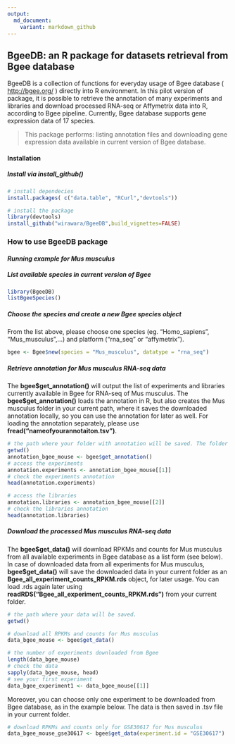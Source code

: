 ```yaml
---
output:
  md_document:
    variant: markdown_github
---
```


## **BgeeDB: an R package for datasets retrieval from Bgee database**

BgeeDB is a collection of functions for everyday usage of Bgee database ( <http://bgee.org/> ) directly into R environment. In this pilot version of package, it is possible to retrieve the annotation of many experiments and libraries and download processed RNA-seq or Affymetrix data into R, according to Bgee pipeline. Currently, Bgee database supports gene expression data of 17 species.

> This package performs: listing annotation files and downloading gene expression data available in current version of Bgee database.


#### **Installation**

##### Install via install_github()

```r
# install dependecies
install.packages( c("data.table", "RCurl","devtools"))

# install the package
library(devtools)
install_github("wirawara/BgeeDB",build_vignettes=FALSE)
```

### **How to use BgeeDB package**

#### *Running example for Mus musculus*

##### List available species in current version of Bgee

```r
library(BgeeDB)
listBgeeSpecies()
```

##### Choose the species and create a new Bgee species object

From the list above, please choose one species (eg. "Homo_sapiens", "Mus_musculus",...) and platform ("rna_seq" or "affymetrix").

```r
bgee <- Bgee$new(species = "Mus_musculus", datatype = "rna_seq")
```

##### Retrieve annotation for Mus musculus RNA-seq data

The __bgee\$get_annotation()__ will output the list of experiments and libraries currently available in Bgee for RNA-seq of Mus musculus. The __bgee\$get_annotation()__ loads the annotation in R, but also creates the Mus musculus folder in your current path, where it saves the downloaded annotation locally, so you can use the annotation for later as well. For loading the annotation separately, please use __fread("nameofyourannotaiton.tsv")__. 

```r
# the path where your folder with annotation will be saved. The folder is named after your chosen species.
getwd()
annotation_bgee_mouse <- bgee$get_annotation()
# access the experiments
annotation.experiments <- annotation_bgee_mouse[[1]]
# check the experiments annotation
head(annotation.experiments)

# access the libraries
annotation.libraries <- annotation_bgee_mouse[[2]]
# check the libraries annotation
head(annotation.libraries)

```

##### Download the processed Mus musculus RNA-seq data 

The __bgee\$get_data()__ will download RPKMs and counts for Mus musculus from all available experiments in Bgee database as a list form (see below). In case of downloaded data from all experiments for Mus musculus, __bgee\$get_data()__ will save the downloaded data in your current folder as an __Bgee_all_experiment_counts_RPKM.rds__ object, for later usage. You can load .rds again later using __readRDS("Bgee_all_experiment_counts_RPKM.rds")__ from your current folder.

```r
# the path where your data will be saved. 
getwd()

# download all RPKMs and counts for Mus musculus
data_bgee_mouse <- bgee$get_data()

# the number of experiments downloaded from Bgee
length(data_bgee_mouse)
# check the data
sapply(data_bgee_mouse, head)
# see your first experiment
data_bgee_experiment1 <- data_bgee_mouse[[1]]
```

Moreover, you can choose only one experiment to be downloaded from Bgee database, as in the example below. The data is then saved in .tsv file in your current folder.
```r
# download RPKMs and counts only for GSE30617 for Mus musculus
data_bgee_mouse_gse30617 <- bgee$get_data(experiment.id = "GSE30617")
```



